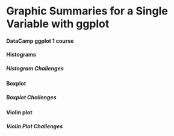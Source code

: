 # Graphic Summaries for a Single Variable with ggplot 

#### DataCamp ggplot 1 course

#### Histograms

##### Histogram Challenges

####	Boxplot

##### Boxplot Challenges

####	Violin plot

##### Violin Plot Challenges





